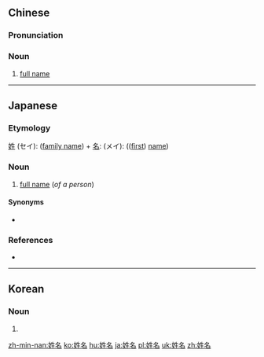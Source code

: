 ==Chinese==
{{zh-forms}}

===Pronunciation===
{{zh-pron
|m=xìngmíng
|c=sing3 ming4
|h=pfs=siang-miàng
|md=séng-mìng
|mn=qz,tp,xm:sìⁿ-miâ/kh,zz:sèⁿ-miâ/qz,xm,zz:sèng-bêng
|w=2xin min
|cat=n
}}

===Noun===
{{zh-noun}}

# [[full name]]

{{zh-cat|Elementary}}

----

==Japanese==
{{ja-kanjitab|せい|めい|yomi=on}}

===Etymology===
[[姓]] (セイ): ([[family name]]) + [[名]]: (メイ): (([[first name|first]]) [[name]])

===Noun===
{{ja-noun|せいめい}}

# [[full name]] (''of a person'')

====Synonyms====
* {{ja-r|氏名|しめい}}

===References===
* {{R:Shogakukan}}

----

==Korean==
{{ko-hanjatab}}

===Noun===
{{ko-noun|hj|hangeul=성명}}

# {{hanja form of|성명|[[full name]] (''of a person'')}}

[[zh-min-nan:姓名]]
[[ko:姓名]]
[[hu:姓名]]
[[ja:姓名]]
[[pl:姓名]]
[[uk:姓名]]
[[zh:姓名]]